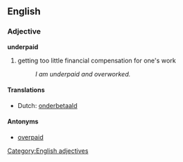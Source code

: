 ==English==
===Adjective===
'''underpaid'''
#getting too little financial compensation for one's work
#:''I am underpaid and overworked.''

====Translations====
* Dutch: [[onderbetaald]]

====Antonyms====
* [[overpaid]]

[[Category:English adjectives]]